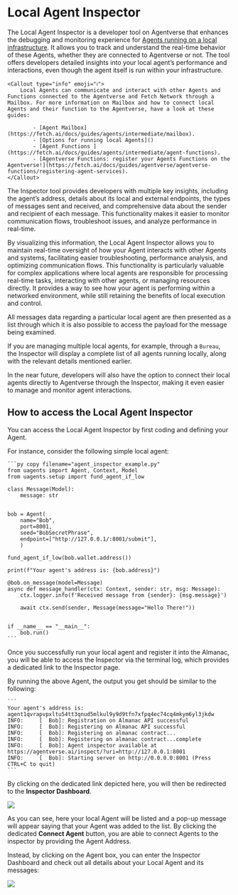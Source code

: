 
# Local Agent Inspector

The Local Agent Inspector is a developer tool on Agentverse that enhances the debugging and monitoring experience for [Agents running on a local infrastructure](https://fetch.ai/docs/guides/agents/intermediate/agent-types#local-agents). It allows you to track and understand the real-time behavior of these Agents, whether they are connected to Agentverse or not. The tool offers developers detailed insights into your local agent’s performance and interactions, even though the agent itself is run within your infrastructure.

    <Callout type="info" emoji="ℹ️">
        Local Agents can communicate and interact with other Agents and Functions connected to the Agentverse and Fetch Network through a Mailbox. For more information on Mailbox and how to connect local Agents and their function to the Agentverse, have a look at these guides:
        
            - [Agent Mailbox](https://fetch.ai/docs/guides/agents/intermediate/mailbox).  
            - [Options for running local Agents]()
            - [Agent Functions ](https://fetch.ai/docs/guides/agents/intermediate/agent-functions). 
            - [Agentverse Functions: register your Agents Functions on the Agentverse!](https://fetch.ai/docs/guides/agentverse/agentverse-functions/registering-agent-services). 
    </Callout>

The Inspector tool provides developers with multiple key insights, including the agent’s address, details about its local and external endpoints, the types of messages sent and received, and comprehensive data about the sender and recipient of each message. This functionality makes it easier to monitor communication flows, troubleshoot issues, and analyze performance in real-time.

By visualizing this information, the Local Agent Inspector allows you to maintain real-time oversight of how your Agent interacts with other Agents and systems, facilitating easier troubleshooting, performance analysis, and optimizing communication flows. This functionality is particularly valuable for complex applications where local agents are responsible for processing real-time tasks, interacting with other agents, or managing resources directly. It provides a way to see how your agent is performing within a networked environment, while still retaining the benefits of local execution and control.

All messages data regarding a particular local agent are then presented as a list through which it is also possible to access the payload for the message being examined.

If you are managing multiple local agents, for example, through a `Bureau`, the Inspector will display a complete list of all agents running locally, along with the relevant details mentioned earlier.

In the near future, developers will also have the option to connect their local agents directly to Agentverse through the Inspector, making it even easier to manage and monitor agent interactions.

## How to access the Local Agent Inspector

You can access the Local Agent Inspector by first coding and defining your Agent. 

For instance, consider the following simple local agent:

    ```py copy filename="agent_inspector_example.py"
    from uagents import Agent, Context, Model
    from uagents.setup import fund_agent_if_low
    
    class Message(Model):
        message: str 
    
    
    bob = Agent(
        name="Bob",
        port=8001,
        seed="BobSecretPhrase",
        endpoint=["http://127.0.0.1/:8001/submit"],
        )
    
    fund_agent_if_low(bob.wallet.address())
     
    print(f"Your agent's address is: {bob.address}")
     
    @bob.on_message(model=Message)
    async def message_handler(ctx: Context, sender: str, msg: Message):
        ctx.logger.info(f'Received message from {sender}: {msg.message}') 
    
        await ctx.send(sender, Message(message="Hello There!"))
     
     
    if __name__ == "__main__":
        bob.run()
    ```

Once you successfully run your local agent and register it into the Almanac, you will be able to access the Inspector via the terminal log, which provides a dedicated link to the Inspector page.

By running the above Agent, the output you get should be similar to the following:

    ```
    Your agent's address is: agent1qvrapvpxltu54tt3qnud5mlkul9y9d9tfn7xfpq4ec74cq4mkym6yl3jkdw
    INFO:     [  Bob]: Registration on Almanac API successful
    INFO:     [  Bob]: Registering on Almanac API successful
    INFO:     [  Bob]: Registering on almanac contract...
    INFO:     [  Bob]: Registering on almanac contract...complete
    INFO:     [  Bob]: Agent inspector available at https://agentverse.ai/inspect/?uri=http://127.0.0.1:8001
    INFO:     [  Bob]: Starting server on http://0.0.0.0:8001 (Press CTRL+C to quit)
    ```


By clicking on the dedicated link depicted here, you will then be redirected to the **Inspector Dashboard**.

![](src/images/guides/inspector/inspector_1.png)

As you can see, here your local Agent will be listed and a pop-up message will appear saying that your Agent was added to the list. By clicking the dedicated **Connect Agent** button, you are able to connect Agents to the inspector by providing the Agent Address. 

Instead, by clicking on the Agent box, you can enter the Inspector Dashboard and check out all details about your Local Agent and its messages:

![](src/images/guides/inspector/inspector_2.png)
